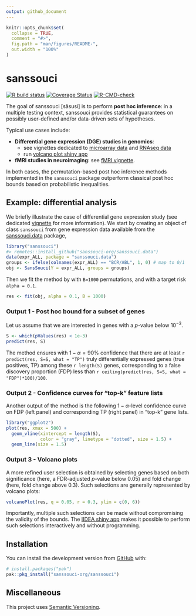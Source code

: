 ```yaml
---
output: github_document
---
```


```r
knitr::opts_chunk$set(
  collapse = TRUE,
  comment = "#>",
  fig.path = "man/figures/README-",
  out.width = "100%"
)
```

# sanssouci

<!-- badges: start -->
[![R build status](https://github.com/sanssouci-org/sanssouci/workflows/R-CMD-check/badge.svg)](https://github.com/sanssouci-org/sanssouci/actions)
[![Coverage Status](https://codecov.io/gh/sanssouci-org/sanssouci/branch/develop/graph/badge.svg)](https://codecov.io/github/sanssouci-org/sanssouci/branch/develop)
[![R-CMD-check](https://github.com/sanssouci-org/sanssouci/actions/workflows/R-CMD-check.yaml/badge.svg)](https://github.com/sanssouci-org/sanssouci/actions/workflows/R-CMD-check.yaml)
<!-- badges: end -->

The goal of sanssouci [sãsusi] is to perform **post hoc inference**: in a multiple testing context, sanssouci provides statistical guarantees on possibly user-defined and/or data-driven sets of hypotheses. 

Typical use cases include:

- **Differential gene expression (DGE) studies in genomics**: 
  - see vignettes dedicated to [microarray data](articles/post-hoc_differential-expression.html) and [RNAseq data](articles/post-hoc_differential-expression_RNAseq.html) 
  - run [volcano plot shiny app](https://shiny-iidea-sanssouci.apps.math.cnrs.fr/)
- **fMRI studies in neuroimaging**: see [fMRI vignette](articles/post-hoc_fMRI.html). 

In both cases, the permutation-based post hoc inference methods implemented in the `sanssouci` package outperform classical post hoc bounds based on probabilistic inequalities.

## Example: differential analysis

We briefly illustrate the case of differential gene expression study (see dedicated [vignette](articles/post-hoc_differential-expression.html) for more information). We start by creating an object of class `sanssouci` from gene expression data available from the [sanssouci.data](https://github.com/sanssouci-rog/sanssouci.data) package, 

```r
library("sanssouci")
#> remotes::install_github("sanssouci-org/sanssouci.data")
data(expr_ALL, package = "sanssouci.data")
groups <- ifelse(colnames(expr_ALL) == "BCR/ABL", 1, 0) # map to 0/1
obj <- SansSouci(Y = expr_ALL, groups = groups)
```

Then we fit the method by with `B=1000` permutations, and with a target risk `alpha = 0.1`.

```r
res <- fit(obj, alpha = 0.1, B = 1000)
```

### Output 1 - Post hoc bound for a subset of genes

Let us assume that we are interested in genes with a $p$-value below $10^{-3}$. 

```r
S <- which(pValues(res) < 1e-3)
predict(res, S)
```

The method ensures with $1-\alpha = 90\%$ confidence that there are at least `r predict(res, S=S, what = "TP")` truly differentially expressed genes (true positives, TP) among these  `r length(S)` genes, corresponding to a false discovery proportion (FDP) less than `r ceiling(predict(res, S=S, what = "FDP")*100)/100`.


### Output 2 - Confidence curves for "top-k" feature lists

Another output of the method is the following $1-\alpha$-level confidence curve on FDP (left panel) and corresponding TP (right panel) in "top-k" gene lists. 

```r
library("ggplot2")
plot(res, xmax = 500) +
  geom_vline(xintercept = length(S), 
             color = "gray", linetype = "dotted", size = 1.5) +
  geom_line(size = 1.5)
```


### Output 3 - Volcano plots

A more refined user selection is obtained by selecting genes based on both significance (here, a FDR-adjusted $p$-value below 0.05) and fold change (here, fold change above 0.3). Such selections are generally represented by volcano plots:

```r
volcanoPlot(res, q = 0.05, r = 0.3, ylim = c(0, 6))
```

Importantly, multiple such selections can be made without compromising the validity of the bounds. The [IIDEA shiny app](https://shiny-iidea-sanssouci.apps.math.cnrs.fr/) makes it possible to perform such selections interactively and without programming. 

## Installation

<!-- You can install the released version of sanssouci from [CRAN](https://CRAN.R-project.org) with: -->

You can install the development version from [GitHub](https://github.com/) with:

``` r
# install.packages("pak")
pak::pkg_install("sanssouci-org/sanssouci")
```

## Miscellaneous

This project uses [Semantic Versioning](https://semver.org/).

